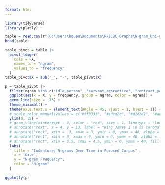 ---
format: html
---

```{r load packages, message = F, echo = F}
library(tidyverse)
library(plotly)
```

```{r get data, message = F, echo = F, output = F}
table = read.csv(r"(C:\Users\bqueu\Documents\R\ECBC Graphs\N-gram_Uni-gram List--final version - Indentured_Bigram.csv)")
head(table)
```

```{r pivot table, echo = F}
table_pivot = table |>
  pivot_longer(
    cols = -X,
    names_to = "ngram",
    values_to = "frequency"
  )
table_pivot$X = sub("_", "-", table_pivot$X)
```

```{r graph, warning = F, echo = F}
p = table_pivot |>
  filter(ngram %in% c("idle_person", "servant_apprentice", "contract_young", "contract_servant", "servant_tenant")) |>
  ggplot(aes(x = X, y = frequency, group = ngram, color = ngram)) +
  geom_line(size = .75) +
  theme_minimal() +
  theme(axis.text.x = element_text(angle = 45, vjust = 1, hjust = 1)) +
  # scale_color_manual(values = c("#ff3333", "#eded2c", "#d2d2d2", "#add2ad", "#d2d2d2", "#7cabd0", "#d2d2d2", "#d2d2d2", "#d2d2d2", "#de4ab9", "#c596df", "#b5d0de", "#d2d2d2", "#d2d2d2")) +
  ylim(0, 15) +
  # geom_vline(xintercept = 3, color = "red", size = 1, linetype = "longdash") +
  # annotate("text", x = 4, y = 13, label = "King James I \n is coronated.", fontface = "italic", size = 3)
  # annotate("rect", xmin = .3, xmax = 3, ymin = 0, ymax = 40, alpha = .25) +
  # annotate("rect", xmin = 8, xmax = 9, ymin = 0, ymax = 40, alpha = .25) +
  # annotate("rect", xmin = 3.5, xmax = 4.5, ymin = 0, ymax = 40, fill = "red", alpha = .25) +
  labs(
    title = "Indentured N-grams Over Time in Focused Corpus",
    x = "Date", 
    y = "N-gram Frequency",
    color = "N-gram"
  ) 

ggplotly(p)
```
